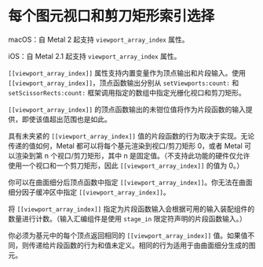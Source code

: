 # 每个图元视口和剪刀矩形索引选择

<OrigninalPDF title="5.10 Per-Primitive Viewport and Scissor Rectangle Index Selection" />

macOS：自 Metal 2 起支持 `viewport_array_index` 属性。

iOS：自 Metal 2.1 起支持 `viewport_array_index` 属性。

`[[viewport_array_index]]` 属性支持内置变量作为顶点输出和片段输入。使用 `[[viewport_array_index]]`，顶点函数输出分别从 `setViewports:count:` 和 `setScissorRects:count:` 框架调用指定的数组中指定光栅化视口和剪刀矩形。

`[[viewport_array_index]]` 的顶点函数输出的未钳位值将作为片段函数的输入提供，即使该值超出范围也是如此。

具有未夹紧的 `[[viewport_array_index]]` 值的片段函数的行为取决于实现。无论传递的值如何，Metal 都可以将每个基元渲染到视口/剪刀矩形 0，或者 Metal 可以渲染到第 n 个视口/剪刀矩形，其中 n 是固定值。（不支持此功能的硬件仅允许使用一个视口和一个剪刀矩形，因此 `[[viewport_array_index]]` 的值为 0。）

你可以在曲面细分后顶点函数中指定 `[[viewport_array_index]]`。你无法在曲面细分因子缓冲区中指定 `[[viewport_array_index]]`。

将 `[[viewport_array_index]]` 指定为片段函数输入会根据可用的输入装配组件的数量进行计数。（输入汇编组件是使用 `stage_in` 限定符声明的片段函数输入。）

你必须为基元中的每个顶点返回相同的 `[[viewport_array_index]]` 值。如果值不同，则传递给片段函数的行为和值未定义。相同的行为适用于由曲面细分生成的图元。
